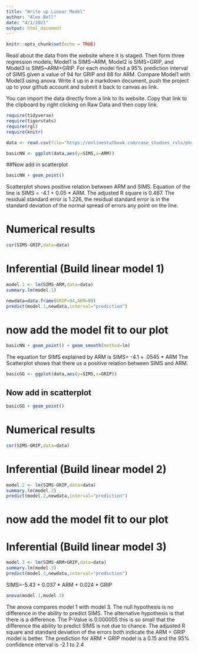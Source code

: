 ```yaml
---
title: "Write up Linear Model"
author: "Alex Bell"
date: "4/1/2021"
output: html_document
---
```


```r
knitr::opts_chunk$set(echo = TRUE)
```

Read about the data from the website where it is staged.  Then form three regression models; Model1 is SIMS~ARM, Model2 is SIMS~GRIP, and Model3 is SIMS~ARM+GRIP. For each model find a 95% prediction interval of SIMS given a value of 94  for GRIP and 88 for ARM. Compare Model1 with Model3 using anova. Write it up in a markdown document, push the project up to your github account and submit it back to canvas as link. 

 

You can import the data directly from a link to its website.  Copy that link to the clipboard by right clicking on Raw Data and then copy link.
```r
require(tidyverse)
require(tigerstats)
require(rgl)
require(knitr)


```
```r
data <- read.csv(file="https://onlinestatbook.com/case_studies_rvls/physical_strength/data.txt",sep="",header=TRUE)  
```

```r
basicNN <- ggplot(data,aes(y=SIMS,x=ARM))
```
##Now add in scatterplot

```r
basicNN + geom_point()
```
  
Scatterplot shows positive relation between ARM and SIMS. Equation of the line is SIMS = -4.1 + 0.05 * ARM. The adjusted R square is 0.467. The residual standard error is 1.226, the residual standard error is in the standard deviation of the normal spread of errors any point on the line.

# Numerical results

```r
cor(SIMS~GRIP,data=data)
```
 
# Inferential  (Build linear model 1)
  
```r
model.1 <- lm(SIMS~ARM,data=data)
summary.lm(model.1)
```

```r
newdata=data.frame(GRIP=94,ARM=88)
predict(model.1,newdata,interval="prediction")
```

# now add the model fit to our plot
  
```r
basicNN + geom_point() + geom_smooth(method=lm)
``` 

The equation for SIMS explained by ARM is SIMS= -4.1 + .0545 * ARM 
The Scatterplot shows that there us a positive relation between SIMS and ARM. 

```r
basicGG <- ggplot(data,aes(y=SIMS,x=GRIP))
```
## Now add in scatterplot

```r
basicGG + geom_point()
```
  

# Numerical results

```r
cor(SIMS~GRIP,data=data)
```
 
# Inferential  (Build linear model 2)
  
```r
model.2 <- lm(SIMS~GRIP,data=data)
summary.lm(model.2)
predict(model.2,newdata,interval="prediction")
```
# now add the model fit to our plot
  
# Inferential  (Build linear model 3)
  
```r
model.3 <- lm(SIMS~ARM+GRIP,data=data)
summary.lm(model.3)
predict(model.3,newdata,interval="prediction")
```

SIMS=-5.43 + 0.037 * ARM + 0.024 * GRIP

```r
anova(model.1,model.3)
```

The anova compares model 1 with model 3. The null hypothesis is no difference in the ability to predict SIMS.  The alternative hypothesis is that there is a difference. The P-Value is 0.000005 this is so small that the difference the ability to predict SIMS is not due to chance. The adjusted R square and standard deviation of the errors both indicate the ARM + GRIP model is better. The prediction for ARM + GRIP model is a 0.15 and the 95% confidence interval is -2.1 to 2.4
